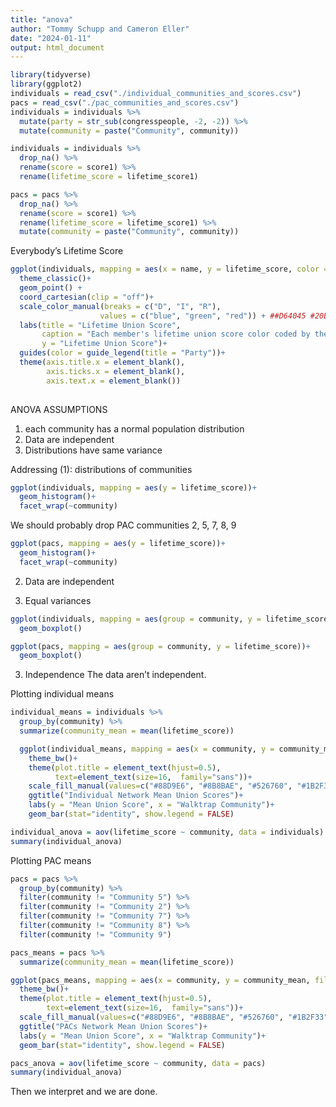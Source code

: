 ```yaml
---
title: "anova"
author: "Tommy Schupp and Cameron Eller"
date: "2024-01-11"
output: html_document
---
```


```r
library(tidyverse)
library(ggplot2)
individuals = read_csv("./individual_communities_and_scores.csv")
pacs = read_csv("./pac_communities_and_scores.csv")
individuals = individuals %>% 
  mutate(party = str_sub(congresspeople, -2, -2)) %>% 
  mutate(community = paste("Community", community))

individuals = individuals %>% 
  drop_na() %>% 
  rename(score = score1) %>% 
  rename(lifetime_score = lifetime_score1)

pacs = pacs %>% 
  drop_na() %>% 
  rename(score = score1) %>% 
  rename(lifetime_score = lifetime_score1) %>% 
  mutate(community = paste("Community", community))

```
Everybody's Lifetime Score 
```r
ggplot(individuals, mapping = aes(x = name, y = lifetime_score, color = party))+
  theme_classic()+
  geom_point() +
  coord_cartesian(clip = "off")+
  scale_color_manual(breaks = c("D", "I", "R"), 
                    values = c("blue", "green", "red")) + ##D64045 #20BF55
  labs(title = "Lifetime Union Score",
       caption = "Each member's lifetime union score color coded by their party.",
       y = "Lifetime Union Score")+
  guides(color = guide_legend(title = "Party"))+
  theme(axis.title.x = element_blank(),
        axis.ticks.x = element_blank(),
        axis.text.x = element_blank())
  
```

ANOVA ASSUMPTIONS

1. each community has a normal population distribution
2. Data are independent
3. Distributions have same variance


Addressing (1): distributions of communities 
```r
ggplot(individuals, mapping = aes(y = lifetime_score))+
  geom_histogram()+
  facet_wrap(~community)
```

We should probably drop PAC communities 2, 5, 7, 8, 9
```r
ggplot(pacs, mapping = aes(y = lifetime_score))+
  geom_histogram()+
  facet_wrap(~community)

```

2. Data are independent 

3. Equal variances
```r
ggplot(individuals, mapping = aes(group = community, y = lifetime_score))+
  geom_boxplot()
```

```r
ggplot(pacs, mapping = aes(group = community, y = lifetime_score))+
  geom_boxplot()

```

3. Independence
The data aren't independent. 


Plotting individual means
```r
individual_means = individuals %>% 
  group_by(community) %>% 
  summarize(community_mean = mean(lifetime_score))

  ggplot(individual_means, mapping = aes(x = community, y = community_mean, fill = community))+
    theme_bw()+
    theme(plot.title = element_text(hjust=0.5),
          text=element_text(size=16,  family="sans"))+
    scale_fill_manual(values=c("#88D9E6", "#8B8BAE", "#526760", "#1B2F33"))+
    ggtitle("Individual Network Mean Union Scores")+
    labs(y = "Mean Union Score", x = "Walktrap Community")+
    geom_bar(stat="identity", show.legend = FALSE)
```

```r
individual_anova = aov(lifetime_score ~ community, data = individuals)
summary(individual_anova)

```
Plotting PAC means
```r
pacs = pacs %>% 
  group_by(community) %>%
  filter(community != "Community 5") %>%
  filter(community != "Community 2") %>% 
  filter(community != "Community 7") %>% 
  filter(community != "Community 8") %>%
  filter(community != "Community 9") 

pacs_means = pacs %>% 
  summarize(community_mean = mean(lifetime_score))

ggplot(pacs_means, mapping = aes(x = community, y = community_mean, fill = community))+
  theme_bw()+
  theme(plot.title = element_text(hjust=0.5),
        text=element_text(size=16,  family="sans"))+
  scale_fill_manual(values=c("#88D9E6", "#8B8BAE", "#526760", "#1B2F33"))+
  ggtitle("PACs Network Mean Union Scores")+
  labs(y = "Mean Union Score", x = "Walktrap Community")+
  geom_bar(stat="identity", show.legend = FALSE)

```


```r
pacs_anova = aov(lifetime_score ~ community, data = pacs)
summary(individual_anova)

```

Then we interpret and we are done. 
